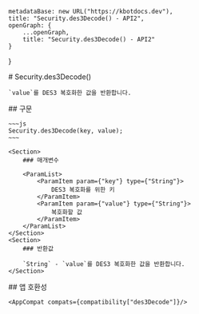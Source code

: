 
    metadataBase: new URL("https://kbotdocs.dev"),
    title: "Security.des3Decode() - API2",
    openGraph: {
        ...openGraph,
        title: "Security.des3Decode() - API2"
    }
}

<Section>
    # Security.des3Decode()

    `value`를 DES3 복호화한 값을 반환합니다.
</Section>
<Section>
    ## 구문

    ~~~js
    Security.des3Decode(key, value);
    ~~~

    <Section>
        ### 매개변수

        <ParamList>
            <ParamItem param={"key"} type={"String"}>
                DES3 복호화를 위한 키
            </ParamItem>
            <ParamItem param={"value"} type={"String"}>
                복호화할 값
            </ParamItem>
        </ParamList>
    </Section>
    <Section>
        ### 반환값

        `String` - `value`를 DES3 복호화한 값을 반환합니다.
    </Section>
</Section>
<Section>
    ## 앱 호환성

    <AppCompat compats={compatibility["des3Decode"]}/>
</Section>